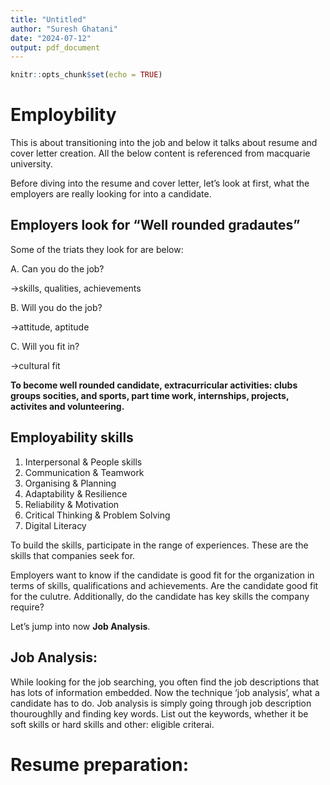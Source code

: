 ```yaml
---
title: "Untitled"
author: "Suresh Ghatani"
date: "2024-07-12"
output: pdf_document
---
```


```r
knitr::opts_chunk$set(echo = TRUE)
```

# Employbility

This is about transitioning into the job and below it talks about resume and cover letter creation. All the below content is referenced from macquarie university. 

Before diving into the resume and cover letter, let's look at first, what the employers are really looking for into a candidate.

## Employers look for "Well rounded gradautes"

Some of the triats they look for are below: 

A. Can you do the job? 

->skills, qualities, achievements

B. Will you do the job? 

->attitude, aptitude

C. Will you fit in? 

->cultural fit 


__To become well rounded candidate, extracurricular activities: clubs groups socities, and sports, part time work, internships, projects, activites and volunteering.__


## Employability skills

1. Interpersonal & People skills
2. Communication & Teamwork
3. Organising & Planning
4. Adaptability & Resilience
5. Reliability & Motivation
6. Critical Thinking & Problem Solving
7. Digital Literacy

To build the skills, participate in the range of experiences. These are the skills that companies seek for. 

Employers want to know if the candidate is good fit for the organization in terms of skills, qualifications and achievements. Are the candidate good fit for the culutre. Additionally, do the candidate has key skills the company require? 


Let's jump into now __Job Analysis__. 

## Job Analysis: 

While looking for the job searching, you often find the job descriptions that has lots of information embedded. Now the technique 'job analysis', what a candidate has to do. Job analysis is simply going through job description thouroughlly and finding key words. List out the keywords, whether it be soft skills or hard skills and other: eligible criterai. 

# Resume preparation:


